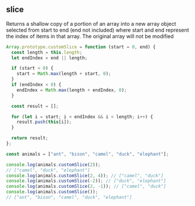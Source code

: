 
## slice

Returns a shallow copy of a portion of an array into a new array
object selected from start to end (end not included) where start
and end represent the index of items in that array. The original
array will not be modified

```js
Array.prototype.customSlice = function (start = 0, end) {
  const length = this.length;
  let endIndex = end || length;

  if (start < 0) {
    start = Math.max(length + start, 0);
  }
  if (endIndex < 0) {
    endIndex = Math.max(length + endIndex, 0);
  }

  const result = [];

  for (let i = start; i < endIndex && i < length; i++) {
    result.push(this[i]);
  }

  return result;
};

const animals = ["ant", "bison", "camel", "duck", "elephant"];

console.log(animals.customSlice(2));
// ["camel", "duck", "elephant"]
console.log(animals.customSlice(2, 4)); // ["camel", "duck"]
console.log(animals.customSlice(-2)); // ["duck", "elephant"]
console.log(animals.customSlice(2, -1)); // ["camel", "duck"]
console.log(animals.customSlice());
// ["ant", "bison", "camel", "duck", "elephant"]
```
